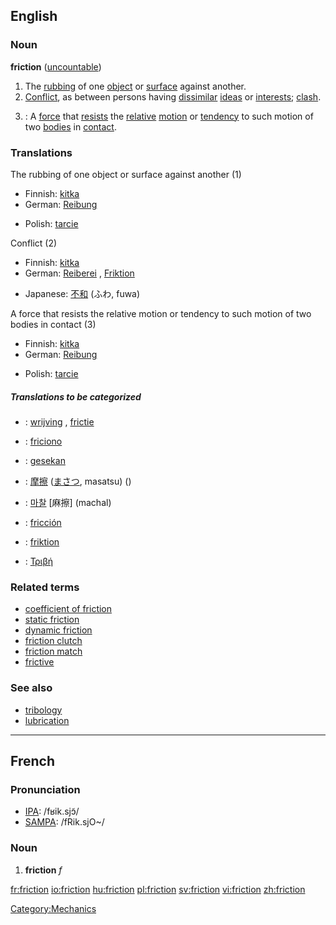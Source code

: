 ==English==

===Noun===
'''friction'''  ([[uncountable]])
# The [[rubbing]] of one [[object]] or [[surface]] against another.
# [[Conflict]], as between persons having [[dissimilar]] [[ideas]] or [[interests]]; [[clash]].
# {{cattag|Physics}}: A [[force]] that [[resist]]s the [[relative]] [[motion]] or [[tendency]] to such motion of two [[bodies]] in [[contact]].

===Translations===
;The rubbing of one object or surface against another (1)
{{top}}
*Finnish: [[kitka]]
*German: [[Reibung]] {{f}}
{{mid}}
*Polish: [[tarcie]] {{n}}
{{bottom}}

;Conflict (2)
{{top}}
*Finnish: [[kitka]]
*German: [[Reiberei]] {{f}}, [[Friktion]] {{f}}
{{mid}}
*Japanese: [[不和]] (ふわ, fuwa)
{{bottom}}

; A force that resists the relative motion or tendency to such motion of two bodies in contact (3)
{{top}}
*Finnish: [[kitka]]
*German: [[Reibung]] {{f}}
{{mid}}
*Polish: [[tarcie]] {{n}}
{{bottom}}

=====Translations to be categorized=====
{{checktrans}}
{{top}}
*{{ttbc|Dutch}}: [[wrijving]] {{f}}, [[frictie]] {{f}}
*{{ttbc|Ido}}: [[friciono]]
*{{ttbc|Indonesian}}: [[gesek|gesekan]]
*{{ttbc|Japanese}}: [[摩擦]] ([[まさつ]], masatsu) ()
{{mid}}
*{{ttbc|Korean}}: [[마찰]] [麻擦] (machal)
*{{ttbc|Spanish}}: [[fricción]] {{f}}
*{{ttbc|Swedish}}: [[friktion]]
*{{ttbc|Greek}}: [[Τριβή]]
{{bottom}}

===Related terms===
*[[coefficient of friction]]
*[[static friction]]
*[[dynamic friction]]
*[[friction clutch]]
*[[friction match]]
*[[frictive]]
===See also===
*[[tribology]]
*[[lubrication]]
----

==French==

===Pronunciation===
*[[w:IPA|IPA]]: /fʁik.sjɔ̃/
*[[w:SAMPA|SAMPA]]: /fRik.sjO~/

===Noun===
# '''friction''' ''f''

[[Category:Mechanics]]

[[fr:friction]]
[[io:friction]]
[[hu:friction]]
[[pl:friction]]
[[sv:friction]]
[[vi:friction]]
[[zh:friction]]